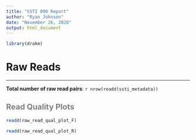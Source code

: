 ```yaml
---
title: "SSTI 090 Report"
author: "Ryan Johnson"
date: "November 26, 2020"
output: html_document
---
```


```r
library(drake)
```

# Raw Reads

------------------------------------------------------------------------

**Total number of raw read pairs**: `r nrow(readd(ssti_metadata))`

## Read Quality Plots {style="color: gray"}

```r
readd(raw_read_qual_plot_F)
```

```r
readd(raw_read_qual_plot_R)
```
